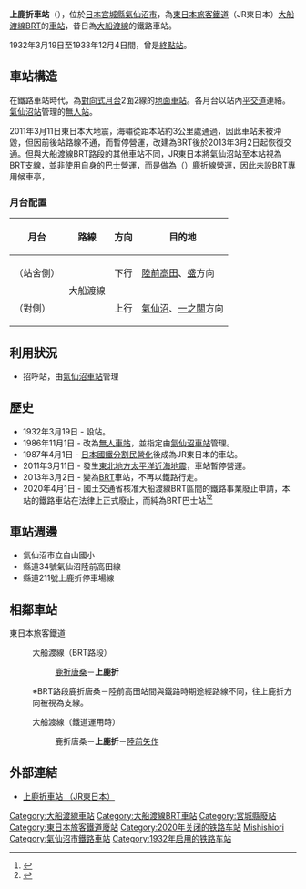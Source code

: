 {{noteTA
|T=zh-tw:上鹿折車站;zh-hk:上鹿折站;zh-cn:上鹿折站;
|1=zh-tw:上鹿折車站;zh-hk:上鹿折站;zh-cn:上鹿折站;
}}
{{日本車站資訊
|公司色 = green
|文字色 = #fff
|站名 = 上鹿折站
|圖片 =JR_Kamishishiori_sta_001.jpg
|圖片說明 =舊站站房
|日文原名 =上鹿折
|平假名 =かみししおり
|羅馬拼音 = Kami-Shishiori
|副站名 = 
|所屬公司 = [[東日本旅客鐵道|東日本旅客鐵道]]（JR東日本）
|電報略號 =カオ
|車站編號 =
|所在地 = [[宮城縣|宮城縣]][[氣仙沼市|氣仙沼市]]上東側2
|車站構造 = [[地面車站|地面車站]]
|月台配置 =2面2線
|所屬路線 = {{Color|#ff6600|■}}[[大船渡線|大船渡線]]
|前一站 = [[鹿折唐桑站|鹿折唐桑]]
|前一站距離 = 5.3
|後一站距離= 10.0
|後一站 =[[陸前矢作站|陸前矢作]]
|距離 = 69.5
|起點站 = [[一之關站|一之關]]
|啟用年月日 =  1932年（[[昭和|昭和]]7年）3月19日
|廢站年月日 = 
|乘車人次 = 
|統計年度 =
|轉車 =
|備註 =[[無人車站|無人車站]]
}}
'''上鹿折車站'''（{{jpn|j=上鹿折駅|hg=かみししおりえき|rm=Kami-shishiori eki|f=y}}），位於[[日本|日本]][[宮城縣|宮城縣]][[氣仙沼市|氣仙沼市]]，為[[東日本旅客鐵道|東日本旅客鐵道]]（JR東日本）[[大船渡線BRT|大船渡線BRT]]的[[車站|車站]]，昔日為[[大船渡線|大船渡線]]的鐵路車站。

1932年3月19日至1933年12月4日間，曾是[[鐵路車站#終點站|終點站]]。

== 車站構造 ==
在鐵路車站時代，為[[對向式月台|對向式月台]]2面2線的[[地面車站|地面車站]]。各月台以站內[[平交道|平交道]]連絡。[[氣仙沼站|氣仙沼站]]管理的[[無人站|無人站]]。

2011年3月11日東日本大地震，海嘯從距本站約3公里處通過，因此車站未被沖毀，但因前後站路線不通，而暫停營運，改建為BRT後於2013年3月2日起恢復交通。但與大船渡線BRT路段的其他車站不同，JR東日本將氣仙沼站至本站視為BRT支線，並非使用自身的巴士營運，而是做為{{lj|宮交巴士|ミヤコーバス}}（{{lang|ja|ミヤコーバス}}）鹿折線營運，因此未設BRT專用候車亭，

=== 月台配置 ===
{| class=wikitable
|-
!月台!!路線!!方向!!目的地
|-
!（站舍側）
|rowspan=2|{{Color|#ff6600|■}}大船渡線
|下行
|[[陸前高田站|陸前高田]]、[[盛站|盛]]方向
|-
!（對側）
|上行
|[[氣仙沼站|氣仙沼]]、[[一之關站|一之關]]方向
|}

== 利用狀況 ==
*招呼站，由[[氣仙沼車站|氣仙沼車站]]管理

== 歷史 ==
* 1932年3月19日 - 設站。
* 1986年11月1日 - 改為[[無人車站|無人車站]]，並指定由[[氣仙沼車站|氣仙沼車站]]管理。
* 1987年4月1日 -  [[日本國鐵分割民營化|日本國鐵分割民營化]]後成為JR東日本的車站。
* 2011年3月11日 - 發生[[東北地方太平洋近海地震|東北地方太平洋近海地震]]，車站暫停營運。
* 2013年3月2日 - 變為[[BRT|BRT]]車站，不再以鐵路行走。
*2020年4月1日 - 國土交通省核准大船渡線BRT區間的鐵路事業廢止申請，本站的鐵路車站在法律上正式廢止，而純為BRT巴士站<ref>{{Cite press release|url=https://www.jreast.co.jp/press/2019/20200131_ho01.pdf|archiveurl=https://web.archive.org/web/20200204215535/https://www.jreast.co.jp/press/2019/20200131_ho01.pdf|format=PDF|language=ja|title=気仙沼線（柳津〜気仙沼間）及び大船渡線（気仙沼〜盛間）における鉄道事業の廃止の日の繰上げの届出について|publisher=東日本旅客鉄道|date=2020-01-31|accessdate=2020-02-06|archivedate=2020-02-04|dead-url=no}}</ref><ref>{{Cite press release|url=https://wwwtb.mlit.go.jp/tohoku/sm/topics/td-haishitodoke0129.pdf|format=PDF|language=ja|title=鉄道事業の廃止の届出に係る廃止の日の繰上げについて|publisher=国土交通省東北運輸局|date=2020-01-29|accessdate=2020-02-06|archiveurl=https://web.archive.org/web/20200130104127/https://wwwtb.mlit.go.jp/tohoku/sm/topics/td-haishitodoke0129.pdf|archivedate=2020-01-30|dead-url=no}}</ref>

== 車站週邊 ==
*氣仙沼市立白山國小
*縣道34號氣仙沼陸前高田線
*縣道211號上鹿折停車場線

== 相鄰車站 ==
; 東日本旅客鐵道
: {{Color|#ff6600|■}}大船渡線（BRT路段）
::[[鹿折唐桑站|鹿折唐桑]]－'''上鹿折'''
:※BRT路段鹿折唐桑－陸前高田站間與鐵路時期途經路線不同，往上鹿折方向被視為支線。

: {{Color|#ff6600|■}}大船渡線（鐵道運用時）
::鹿折唐桑－'''上鹿折'''－[[陸前矢作站|陸前矢作]]

== 外部連結 ==
*{{ja}} [http://www.jreast.co.jp/estation/station/info.aspx?StationCd=488 上鹿折車站 （JR東日本）]{{Wayback|url=http://www.jreast.co.jp/estation/station/info.aspx?StationCd=488 |date=20190911213308 }}

{{大船渡線}}

{{DEFAULTSORT:Kami-Shishiori}}

[[Category:大船渡線車站|Category:大船渡線車站]]
[[Category:大船渡線BRT車站|Category:大船渡線BRT車站]]
[[Category:宮城縣廢站|Category:宮城縣廢站]]
[[Category:東日本旅客鐵道廢站|Category:東日本旅客鐵道廢站]]
[[Category:2020年关闭的铁路车站|Category:2020年关闭的铁路车站]]
[[Category:日本鐵路車站_Ka|Mishishiori]]
[[Category:氣仙沼市鐵路車站|Category:氣仙沼市鐵路車站]]
[[Category:1932年启用的铁路车站|Category:1932年启用的铁路车站]]
{{coord|38|57|38.09|N|141|34|5.73|E|type:landmark|display=title}}